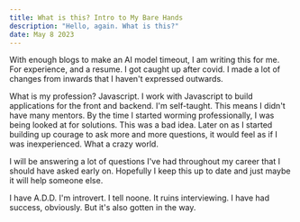 ```yaml
---
title: What is this? Intro to My Bare Hands
description: "Hello, again. What is this?"
date: May 8 2023
---
```


 With enough blogs to make an AI model timeout, I am writing this for me. For experience, and a resume. I got caught up after covid. I made a lot of changes from inwards that I haven't expressed outwards. 

What is my profession? Javascript. I work with Javascript to build applications for the front and backend. I'm self-taught. This means I didn't have many mentors. By the time I started worming professionally, I was being looked at for solutions. This was a bad idea. Later on as I started building up courage to ask more and more questions, it would feel as if I was inexperienced. What a crazy world.

I will be answering a lot of questions I've had throughout my career that I should have asked early on. Hopefully I keep this up to date and just maybe it will help someone else.

I have A.D.D. I'm introvert. I tell noone. It ruins interviewing. I have had success, obviously. But it's also gotten in the way. 
